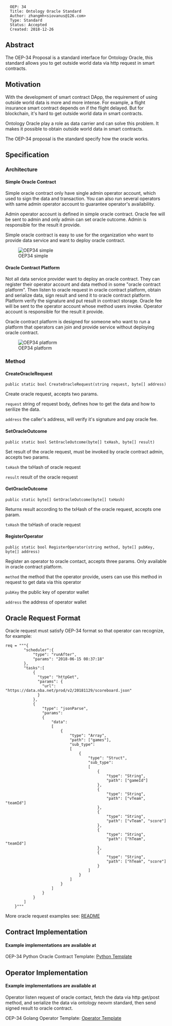 <pre>
  OEP: 34
  Title: Ontology Oracle Standard
  Author: zhangmh<siovanus@126.com>
  Type: Standard
  Status: Accepted
  Created: 2018-12-26
</pre>

==Abstract==
The OEP-34 Proposal is a standard interface for Ontology Oracle, this standard allows you to get outside world data via http request in smart contracts.

==Motivation==
With the development of smart contract DApp, the requirement of using outside world data is more and more intense. For example, a flight insurance smart contract depends on if the flight delayed. But for blockchain, it's hard to get outside world data in smart contracts.

Ontology Oracle play a role as data carrier and can solve this problem. It makes it possible to obtain outside world data in smart contracts.

The OEP-34 proposal is the standard specify how the oracle works.

==Specification==
===Architecture===
====Simple Oracle Contract====
Simple oracle contract only have single admin operator account, which used to sign the data and transaction. You can also run several operators with same admin operator account to guarantee operator's availability.

Admin operator account is defined in simple oracle contract. Oracle fee will be sent to admin and only admin can set oracle outcome. Admin is responsible for the result it provide.

Simple oracle contract is easy to use for the organization who want to provide data service and want to deploy oracle contract.

[[Image:/resource/OEP-34/simple-oracle.png|OEP34 simple]]

====Oracle Contract Platform====
Not all data service provider want to deploy an oracle contract. They can register their operator account and data method in some "oracle contract platform". Then listen to oracle request in oracle contract platform, obtain and serialize data, sign result and send it to oracle contract platform. Platform verify the signature and put result in contract storage. Oracle fee will be sent to the operator account whose method users invoke. Operator account is responsible for the result it provide.

Oracle contract platform is designed for someone who want to run a platform that operators can join and provide service without deploying oracle contract.

[[Image:/resource/OEP-34/oracle-platform.png|OEP34 platform]]

===Method===
====CreateOracleRequest====
<pre>
public static bool CreateOracleRequest(string request, byte[] address)
</pre>
Create oracle request, accepts two params.

<code>request</code> string of request body, defines how to get the data and how to serilize the data.

<code>address</code> the caller's address, will verify it's signature and pay oracle fee.

====SetOracleOutcome====
<pre>
public static bool SetOracleOutcome(byte[] txHash, byte[] result)
</pre>
Set result of the oracle request, must be invoked by oracle contract admin, accepts two params.

<code>txHash</code> the txHash of oracle request

<code>result</code> result of the oracle request

====GetOracleOutcome====
<pre>
public static byte[] GetOracleOutcome(byte[] txHash)
</pre>
Returns result according to the txHash of the oracle request, accepts one param.

<code>txHash</code> the txHash of oracle request

====RegisterOperator====
<pre>
public static bool RegisterOperator(string method, byte[] pubKey, byte[] address)
</pre>
Register an operator to oracle contact, accepts three params. Only available in oracle contract platform.

<code>method</code> the method that the operator provide, users can use this method in request to get data via this operator

<code>pubKey</code> the public key of operator wallet

<code>address</code> the address of operator wallet

==Oracle Request Format==
Oracle request must satisfy OEP-34 format so that operator can recognize, for example:
<pre>
req = """{
		"scheduler":{
			"type": "runAfter",
			"params": "2018-06-15 08:37:18"
		},
		"tasks":[
			{
			  "type": "httpGet",
			  "params": {
				"url": "https://data.nba.net/prod/v2/20181129/scoreboard.json"
			  }
			},
			{
				"type": "jsonParse",
				"params":
				{
					"data":
					[
						{
							"type": "Array",
							"path": ["games"],
							"sub_type":
							[
								{
									"type": "Struct",
									"sub_type":
									[
										{
											"type": "String",
											"path": ["gameId"]
										},
										{
											"type": "String",
											"path": ["vTeam", "teamId"]
										},
										{
											"type": "String",
											"path": ["vTeam", "score"]
										},
										{
											"type": "String",
											"path": ["hTeam", "teamId"]
										},
										{
											"type": "String",
											"path": ["hTeam", "score"]
										}
									]
								}
							]
						}
					]
				}
			}
		]
	}"""
</pre>

More oracle request examples see: [[https://github.com/ontio/ontology-oracle | README]]

==Contract Implementation==
====Example implementations are available at====
OEP-34 Python Oracle Contract Template: [[https://github.com/ontio/ontology-oracle/tree/master/smartcontract | Python Template]]

==Operator Implementation==
====Example implementations are available at====
Operator listen request of oracle contact, fetch the data via http get/post method, and serialize the data via ontology neovm standard, then send signed result to oracle contract.

OEP-34 Golang Operator Template: [[https://github.com/ontio/ontology-oracle | Operator Template]]

